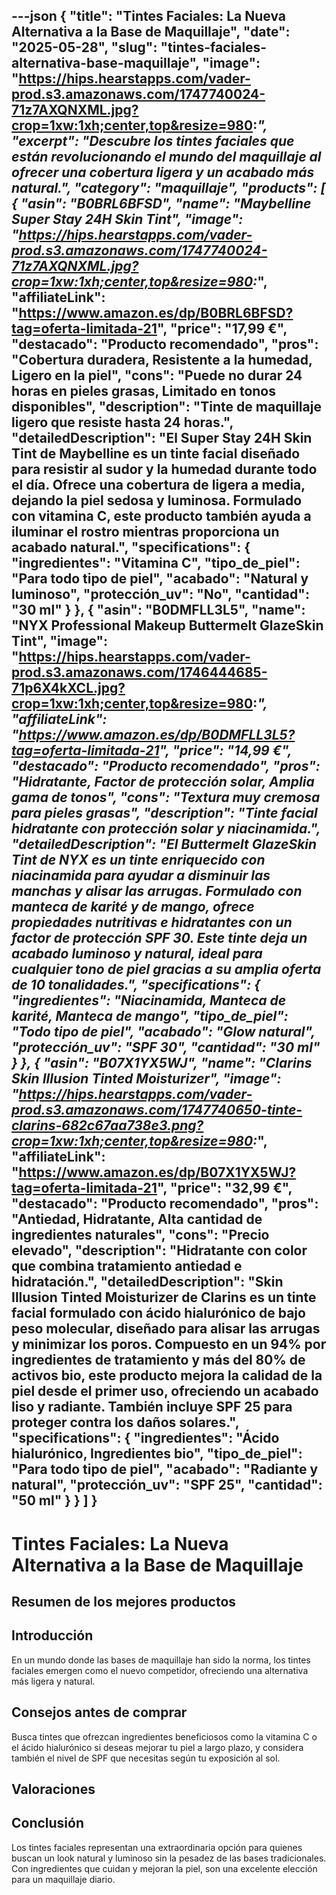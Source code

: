 ---json
{
  "title": "Tintes Faciales: La Nueva Alternativa a la Base de Maquillaje",
  "date": "2025-05-28",
  "slug": "tintes-faciales-alternativa-base-maquillaje",
  "image": "https://hips.hearstapps.com/vader-prod.s3.amazonaws.com/1747740024-71z7AXQNXML.jpg?crop=1xw:1xh;center,top&resize=980:*",
  "excerpt": "Descubre los tintes faciales que están revolucionando el mundo del maquillaje al ofrecer una cobertura ligera y un acabado más natural.",
  "category": "maquillaje",
  "products": [
    {
      "asin": "B0BRL6BFSD",
      "name": "Maybelline Super Stay 24H Skin Tint",
      "image": "https://hips.hearstapps.com/vader-prod.s3.amazonaws.com/1747740024-71z7AXQNXML.jpg?crop=1xw:1xh;center,top&resize=980:*",
      "affiliateLink": "https://www.amazon.es/dp/B0BRL6BFSD?tag=oferta-limitada-21",
      "price": "17,99 €",
      "destacado": "Producto recomendado",
      "pros": "Cobertura duradera, Resistente a la humedad, Ligero en la piel",
      "cons": "Puede no durar 24 horas en pieles grasas, Limitado en tonos disponibles",
      "description": "Tinte de maquillaje ligero que resiste hasta 24 horas.",
      "detailedDescription": "El Super Stay 24H Skin Tint de Maybelline es un tinte facial diseñado para resistir al sudor y la humedad durante todo el día. Ofrece una cobertura de ligera a media, dejando la piel sedosa y luminosa. Formulado con vitamina C, este producto también ayuda a iluminar el rostro mientras proporciona un acabado natural.",
      "specifications": {
        "ingredientes": "Vitamina C",
        "tipo_de_piel": "Para todo tipo de piel",
        "acabado": "Natural y luminoso",
        "protección_uv": "No",
        "cantidad": "30 ml"
      }
    },
    {
      "asin": "B0DMFLL3L5",
      "name": "NYX Professional Makeup Buttermelt GlazeSkin Tint",
      "image": "https://hips.hearstapps.com/vader-prod.s3.amazonaws.com/1746444685-71p6X4kXCL.jpg?crop=1xw:1xh;center,top&resize=980:*",
      "affiliateLink": "https://www.amazon.es/dp/B0DMFLL3L5?tag=oferta-limitada-21",
      "price": "14,99 €",
      "destacado": "Producto recomendado",
      "pros": "Hidratante, Factor de protección solar, Amplia gama de tonos",
      "cons": "Textura muy cremosa para pieles grasas",
      "description": "Tinte facial hidratante con protección solar y niacinamida.",
      "detailedDescription": "El Buttermelt GlazeSkin Tint de NYX es un tinte enriquecido con niacinamida para ayudar a disminuir las manchas y alisar las arrugas. Formulado con manteca de karité y de mango, ofrece propiedades nutritivas e hidratantes con un factor de protección SPF 30. Este tinte deja un acabado luminoso y natural, ideal para cualquier tono de piel gracias a su amplia oferta de 10 tonalidades.",
      "specifications": {
        "ingredientes": "Niacinamida, Manteca de karité, Manteca de mango",
        "tipo_de_piel": "Todo tipo de piel",
        "acabado": "Glow natural",
        "protección_uv": "SPF 30",
        "cantidad": "30 ml"
      }
    },
    {
      "asin": "B07X1YX5WJ",
      "name": "Clarins Skin Illusion Tinted Moisturizer",
      "image": "https://hips.hearstapps.com/vader-prod.s3.amazonaws.com/1747740650-tinte-clarins-682c67aa738e3.png?crop=1xw:1xh;center,top&resize=980:*",
      "affiliateLink": "https://www.amazon.es/dp/B07X1YX5WJ?tag=oferta-limitada-21",
      "price": "32,99 €",
      "destacado": "Producto recomendado",
      "pros": "Antiedad, Hidratante, Alta cantidad de ingredientes naturales",
      "cons": "Precio elevado",
      "description": "Hidratante con color que combina tratamiento antiedad e hidratación.",
      "detailedDescription": "Skin Illusion Tinted Moisturizer de Clarins es un tinte facial formulado con ácido hialurónico de bajo peso molecular, diseñado para alisar las arrugas y minimizar los poros. Compuesto en un 94% por ingredientes de tratamiento y más del 80% de activos bio, este producto mejora la calidad de la piel desde el primer uso, ofreciendo un acabado liso y radiante. También incluye SPF 25 para proteger contra los daños solares.",
      "specifications": {
        "ingredientes": "Ácido hialurónico, Ingredientes bio",
        "tipo_de_piel": "Para todo tipo de piel",
        "acabado": "Radiante y natural",
        "protección_uv": "SPF 25",
        "cantidad": "50 ml"
      }
    }
  ]
}
---


# Tintes Faciales: La Nueva Alternativa a la Base de Maquillaje

## Resumen de los mejores productos

<ProductRankingTable products={products} />

## Introducción

En un mundo donde las bases de maquillaje han sido la norma, los tintes faciales emergen como el nuevo competidor, ofreciendo una alternativa más ligera y natural.

## Consejos antes de comprar

Busca tintes que ofrezcan ingredientes beneficiosos como la vitamina C o el ácido hialurónico si deseas mejorar tu piel a largo plazo, y considera también el nivel de SPF que necesitas según tu exposición al sol.

## Valoraciones

<ProductDetailCard product={products[0]} />

<ProductDetailCard product={products[1]} />

<ProductDetailCard product={products[2]} />

## Conclusión

Los tintes faciales representan una extraordinaria opción para quienes buscan un look natural y luminoso sin la pesadez de las bases tradicionales. Con ingredientes que cuidan y mejoran la piel, son una excelente elección para un maquillaje diario.
